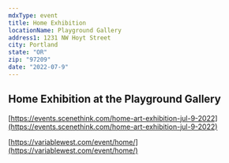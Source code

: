 ```yaml
---
mdxType: event
title: Home Exhibition
locationName: Playground Gallery
address1: 1231 NW Hoyt Street
city: Portland
state: "OR"
zip: "97209"
date: "2022-07-9"
---
```


## Home Exhibition at the Playground Gallery
[https://events.scenethink.com/home-art-exhibition-jul-9-2022](https://events.scenethink.com/home-art-exhibition-jul-9-2022)

[https://variablewest.com/event/home/](https://variablewest.com/event/home/)